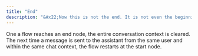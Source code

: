 ```yaml
---
title: "End"
description: "&#x22;Now this is not the end. It is not even the beginning of the end. But it is, perhaps, the end of the beginning.&#x22; &#x2014;Winston Churchill"
---
```


One a flow reaches an end node, the entire conversation context is cleared. The next time a message
is sent to the assistant from the same user and within the same chat context, the flow restarts at the
start node.
